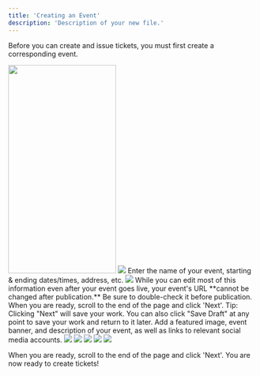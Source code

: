 ```yaml
---
title: 'Creating an Event'
description: 'Description of your new file.'
---
```


Before you can create and issue tickets, you must first create a corresponding event. 

<Steps>
  <Step title="Sign into the Moongate Merchant Portal">
  </Step>
  <Step title="Navigate to the 'Event' Tab">
    <img width="218" height="422" noZoom src="/images/Creating Campaign/Ticketing/Creating an Event/Event Sidebar Location.png"/>
  </Step>
  <Step title="Click 'Create'">
    <img noZoom src="/images/Creating Campaign/Ticketing/Creating an Event/Create Event Button Location.png"/>
  </Step>
  <Step title="Add basic information for your event">
    Enter the name of your event, starting & ending dates/times, address, etc.
    <img noZoom src="/images/Creating Campaign/Ticketing/Creating an Event/Fill Event Basic Info.png"/>
    <Warning>
        While you can edit most of this information even after your event goes live,
        your event's URL **cannot be changed after publication.** Be sure to double-check it
        before publication.
    </Warning>
    When you are ready, scroll to the end of the page and click 'Next'.
    <Info>
        Tip: Clicking "Next" will save your work. You can also click "Save Draft" at any point
        to save your work and return to it later.  
    </Info>
  </Step>
  <Step title="Fill out the details of your event">
    Add a featured image, event banner, and description of your event, as well as links to relevant social media accounts.
    <img noZoom src="/images/Creating Campaign/Ticketing/Creating an Event/Fill Event Details.png"/>
    <Tabs>
        <Tab title="Featured Image">
            <img src="/images/Creating Campaign/Ticketing/Creating an Event/Featured Image Location.png"/>
        </Tab>
        <Tab title="Event Banner">
            <img src="/images/Creating Campaign/Ticketing/Creating an Event/Event Banner Location.png"/>
        </Tab>
        <Tab title="Event Description">
            <img src="/images/Creating Campaign/Ticketing/Creating an Event/Event Description Location.png"/>
        </Tab>
        <Tab title="Socials/Website Links">
            <img src="/images/Creating Campaign/Ticketing/Creating an Event/Socials Location.png"/>
        </Tab>
    </Tabs>
  </Step>
</Steps>

When you are ready, scroll to the end of the page and click 'Next'. You are now ready to create tickets!